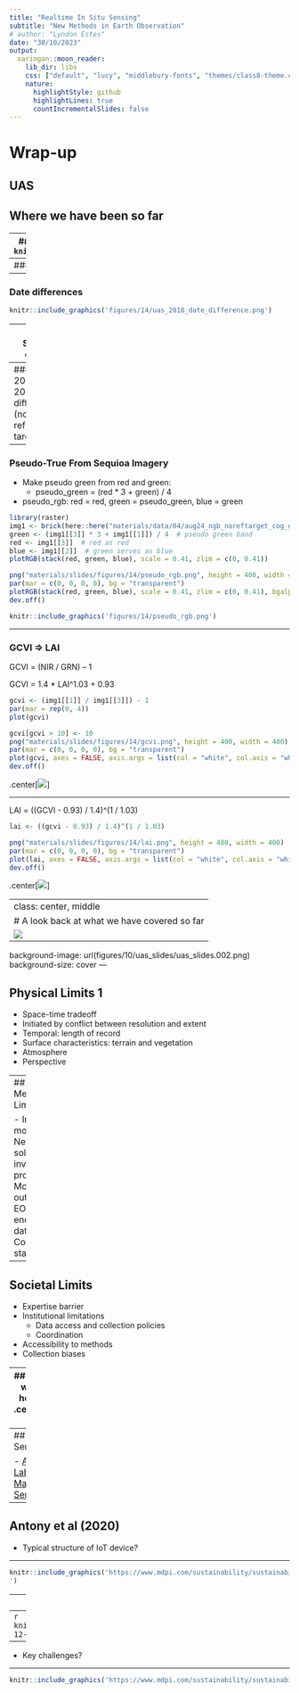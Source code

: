 ```yaml
---
title: "Realtime In Situ Sensing"
subtitle: "New Methods in Earth Observation"
# author: "Lyndon Estes"
date: "30/10/2023"
output:
  xaringan::moon_reader:
    lib_dir: libs
    css: ["default", "lucy", "middlebury-fonts", "themes/class8-theme.css"]
    nature:
      highlightStyle: github
      highlightLines: true
      countIncrementalSlides: false
---
```

# Wrap-up
## UAS
## Where we have been so far

---
## Drone results (from earlier years)
### Reflectance strategies 
```r
knitr::include_graphics('figures/14/uas_2018_ref_difference.png')
```

---
### PPK/no-PPK differences 
```r
knitr::include_graphics('figures/14/uas_2018_ppk_difference.png')
```

---
### Date differences 
```r
knitr::include_graphics('figures/14/uas_2018_date_difference.png')
```

---
### Spatial offset
```r
knitr::include_graphics('figures/14/uas_2018_ppk_offset.png')
```

<!-- ![](figures/04/uas_2018_ppk_offset.png) -->

---
### 2018-2019 difference (no reflectance target)
```r
knitr::include_graphics('figures/14/uas_2018-2019_ref_difference.png')
```

---
### Pseudo-True From Sequioa Imagery

- Make pseudo green from red and green: 
  - pseudo_green = (red * 3 + green) / 4
- pseudo_rgb: red = red, green = pseudo_green, blue = green
```r
library(raster)
img1 <- brick(here::here("materials/data/04/aug24_ngb_noreftarget_cog_gcs.tif"))
green <- (img1[[3]] * 3 + img1[[1]]) / 4  # pseudo green band
red <- img1[[3]]  # red as red
blue <- img1[[2]]  # green serves as blue
plotRGB(stack(red, green, blue), scale = 0.41, zlim = c(0, 0.41))
```

```r
png("materials/slides/figures/14/pseudo_rgb.png", height = 400, width = 400)
par(mar = c(0, 0, 0, 0), bg = "transparent")
plotRGB(stack(red, green, blue), scale = 0.41, zlim = c(0, 0.41), bgalpha = 0)
dev.off()
```
```r
knitr::include_graphics('figures/14/pseudo_rgb.png')
```
---

### GCVI => LAI

GCVI = (NIR / GRN) – 1

GCVI = 1.4 * LAI^1.03 + 0.93

```r
gcvi <- (img1[[1]] / img1[[3]]) - 1
par(mar = rep(0, 4))
plot(gcvi)
```

```r
gcvi[gcvi > 10] <- 10
png("materials/slides/figures/14/gcvi.png", height = 400, width = 400)
par(mar = c(0, 0, 0, 0), bg = "transparent")
plot(gcvi, axes = FALSE, axis.args = list(col = "white", col.axis = "white"))
dev.off()
```

.center[![](figures/14/gcvi.png)]

---

LAI = ((GCVI - 0.93) / 1.4)^(1 / 1.03)

```r
lai <- ((gcvi - 0.93) / 1.4)^(1 / 1.03)
```

```r
png("materials/slides/figures/14/lai.png", height = 400, width = 400)
par(mar = c(0, 0, 0, 0), bg = "transparent")
plot(lai, axes = FALSE, axis.args = list(col = "white", col.axis = "white"))
dev.off()
```

.center[![](figures/14/lai.png)]


---
class: center, middle
# A look back at what we have covered so far
![](figures/limits.png)
---

background-image: url(figures/10/uas_slides/uas_slides.002.png)
background-size: cover
---

## Physical Limits 1

- Space-time tradeoff
- Initiated by conflict between resolution and extent
- Temporal: length of record
- Surface characteristics: terrain and vegetation
- Atmosphere
- Perspective

---
## Methodological Limits

- Inadequate models: 
    - Need these to solve the inverse problem 
    - Models outpaced by EO data
- Not enough cal/val data
- Competing standards

---

## Societal Limits
- Expertise barrier
- Institutional limitations
    - Data access and collection policies
    - Coordination
- Accessibility to methods
- Collection biases

---
## Where we are headed
.center[![](figures/16/eo.001.png)]

---
## Sensors

- [Arable Labs](https://www.arable.com/)
- [Mark Sensor](https://www.arable.com/mark3)

---

## Antony et al (2020)

- Typical structure of IoT device?

---

```r
knitr::include_graphics('https://www.mdpi.com/sustainability/sustainability-12-03750/article_deploy/html/images/sustainability-12-03750-g001.png
')
```

---
- Agricultural (EO) uses?

---
```r
knitr::include_graphics('https://www.mdpi.com/sustainability/sustainability-12-03750/article_deploy/html/images/sustainability-12-03750-g004-550.jpg')
```

---

- Key challenges?

---

```r
knitr::include_graphics('https://www.mdpi.com/sustainability/sustainability-12-03750/article_deploy/html/images/sustainability-12-03750-g012.png')
```

